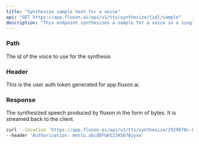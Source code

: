 ```yaml
---
title: "Synthesize sample text for a voice"
api: "GET https://app.fluxon.ai/api/v1/tts/synthesize/{id}/sample"
description: "This endpoint synthesizes a sample for a voice in a single API call"
---
```


### Path

<ParamField path="id" type="string">
  The id of the voice to use for the synthesis
</ParamField>

### Header

<ParamField header="Authorization" type="string">
  This is the user auth token generated for app.fluxon.ai.
</ParamField>

### Response

<ResponseField name="synthesized speech" type="file">
  The synthesized speech produced by fluxon in the form of bytes. It is streamed back to the client.
</ResponseField>

<RequestExample>

```bash Example Request
curl --location 'https://app.fluxon.ai/api/v1/tts/synthesize/29296f0c-6599-4ba5-bbfc-61cc61da4806/sample' \
--header 'Authorization: metlo.abcdEFGH12345678zyxw'
```

</RequestExample>